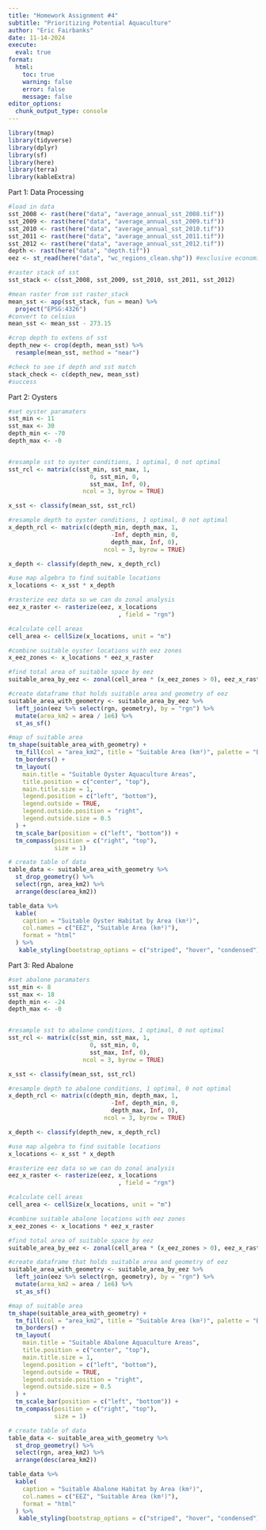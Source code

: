 ```yaml
---
title: "Homework Assignment #4"
subtitle: "Prioritizing Potential Aquaculture"
author: "Eric Fairbanks"
date: 11-14-2024
execute: 
  eval: true
format:
  html:
    toc: true
    warning: false
    error: false
    message: false
editor_options: 
  chunk_output_type: console
---
```


```r
library(tmap)
library(tidyverse)
library(dplyr)
library(sf)
library(here)
library(terra)
library(kableExtra)
```

Part 1: Data Processing

```r
#load in data
sst_2008 <- rast(here("data", "average_annual_sst_2008.tif"))
sst_2009 <- rast(here("data", "average_annual_sst_2009.tif"))
sst_2010 <- rast(here("data", "average_annual_sst_2010.tif"))
sst_2011 <- rast(here("data", "average_annual_sst_2011.tif"))
sst_2012 <- rast(here("data", "average_annual_sst_2012.tif"))
depth <- rast(here("data", "depth.tif"))
eez <- st_read(here("data", "wc_regions_clean.shp")) #exclusive economic zones

#raster stack of sst
sst_stack <- c(sst_2008, sst_2009, sst_2010, sst_2011, sst_2012)
```

```r
#mean raster from sst raster_stack
mean_sst <- app(sst_stack, fun = mean) %>%
  project("EPSG:4326")
#convert to celsius
mean_sst <- mean_sst - 273.15

#crop depth to extens of sst
depth_new <- crop(depth, mean_sst) %>%
  resample(mean_sst, method = "near")

#check to see if depth and sst match
stack_check <- c(depth_new, mean_sst)
#success
```

Part 2: Oysters

```r
#set oyster paramaters
sst_min <- 11
sst_max <- 30
depth_min <- -70
depth_max <- -0


#resample sst to oyster conditions, 1 optimal, 0 not optimal
sst_rcl <- matrix(c(sst_min, sst_max, 1,
                       0, sst_min, 0,
                       sst_max, Inf, 0),
                     ncol = 3, byrow = TRUE)

x_sst <- classify(mean_sst, sst_rcl)

#resample depth to oyster conditions, 1 optimal, 0 not optimal
x_depth_rcl <- matrix(c(depth_min, depth_max, 1,
                             -Inf, depth_min, 0,
                             depth_max, Inf, 0),
                           ncol = 3, byrow = TRUE)

x_depth <- classify(depth_new, x_depth_rcl)
```

```r
#use map algebra to find suitable locations
x_locations <- x_sst * x_depth
```

```r
#rasterize eez data so we can do zonal analysis
eez_x_raster <- rasterize(eez, x_locations
                               , field = "rgn")

#calculate cell areas
cell_area <- cellSize(x_locations, unit = "m")

#combine suitable oyster locations with eez zones
x_eez_zones <- x_locations * eez_x_raster

#find total area of suitable space by eez
suitable_area_by_eez <- zonal(cell_area * (x_eez_zones > 0), eez_x_raster, fun = "sum", na.rm = TRUE)
```

```r
#create dataframe that holds suitable area and geometry of eez
suitable_area_with_geometry <- suitable_area_by_eez %>%
  left_join(eez %>% select(rgn, geometry), by = "rgn") %>%
  mutate(area_km2 = area / 1e6) %>%
  st_as_sf()

#map of suitable area
tm_shape(suitable_area_with_geometry) +
  tm_fill(col = "area_km2", title = "Suitable Area (km²)", palette = "Blues") +
  tm_borders() +
  tm_layout(
    main.title = "Suitable Oyster Aquaculture Areas",
    title.position = c("center", "top"),
    main.title.size = 1,
    legend.position = c("left", "bottom"), 
    legend.outside = TRUE,  
    legend.outside.position = "right",
    legend.outside.size = 0.5
  ) +
  tm_scale_bar(position = c("left", "bottom")) +
  tm_compass(position = c("right", "top"),
             size = 1)

# create table of data
table_data <- suitable_area_with_geometry %>%
  st_drop_geometry() %>% 
  select(rgn, area_km2) %>%
  arrange(desc(area_km2)) 

table_data %>%
  kable(
    caption = "Suitable Oyster Habitat by Area (km²)",
    col.names = c("EEZ", "Suitable Area (km²)"),
    format = "html"
  ) %>%
   kable_styling(bootstrap_options = c("striped", "hover", "condensed"), full_width = FALSE)
```

Part 3: Red Abalone

```r
#set abalone paramaters
sst_min <- 8
sst_max <- 18
depth_min <- -24
depth_max <- -0


#resample sst to abalone conditions, 1 optimal, 0 not optimal
sst_rcl <- matrix(c(sst_min, sst_max, 1,
                       0, sst_min, 0,
                       sst_max, Inf, 0),
                     ncol = 3, byrow = TRUE)

x_sst <- classify(mean_sst, sst_rcl)

#resample depth to abalone conditions, 1 optimal, 0 not optimal
x_depth_rcl <- matrix(c(depth_min, depth_max, 1,
                             -Inf, depth_min, 0,
                             depth_max, Inf, 0),
                           ncol = 3, byrow = TRUE)

x_depth <- classify(depth_new, x_depth_rcl)
```

```r
#use map algebra to find suitable locations
x_locations <- x_sst * x_depth
```

```r
#rasterize eez data so we can do zonal analysis
eez_x_raster <- rasterize(eez, x_locations
                               , field = "rgn")

#calculate cell areas
cell_area <- cellSize(x_locations, unit = "m")

#combine suitable abalone locations with eez zones
x_eez_zones <- x_locations * eez_x_raster

#find total area of suitable space by eez
suitable_area_by_eez <- zonal(cell_area * (x_eez_zones > 0), eez_x_raster, fun = "sum", na.rm = TRUE)
```

```r
#create dataframe that holds suitable area and geometry of eez
suitable_area_with_geometry <- suitable_area_by_eez %>%
  left_join(eez %>% select(rgn, geometry), by = "rgn") %>%
  mutate(area_km2 = area / 1e6) %>%
  st_as_sf()

#map of suitable area
tm_shape(suitable_area_with_geometry) +
  tm_fill(col = "area_km2", title = "Suitable Area (km²)", palette = "Blues") +
  tm_borders() +
  tm_layout(
    main.title = "Suitable Abalone Aquaculture Areas",
    title.position = c("center", "top"),
    main.title.size = 1,
    legend.position = c("left", "bottom"), 
    legend.outside = TRUE,  
    legend.outside.position = "right",
    legend.outside.size = 0.5
  ) +
  tm_scale_bar(position = c("left", "bottom")) +
  tm_compass(position = c("right", "top"),
             size = 1)

# create table of data
table_data <- suitable_area_with_geometry %>%
  st_drop_geometry() %>% 
  select(rgn, area_km2) %>%
  arrange(desc(area_km2)) 

table_data %>%
  kable(
    caption = "Suitable Abalone Habitat by Area (km²)",
    col.names = c("EEZ", "Suitable Area (km²)"),
    format = "html"
  ) %>%
   kable_styling(bootstrap_options = c("striped", "hover", "condensed"), full_width = FALSE)
```
